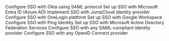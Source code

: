 

<CardGrid>
  <LinkCard title="Okta" href="/guides/integrations/sso-integrations/okta-saml">
    Configure SSO with Okta using SAML protocol
  </LinkCard>
  <LinkCard title="Microsoft Entra ID" href="/guides/integrations/sso-integrations/azure-ad-saml">
    Set up SSO with Microsoft Entra ID (Azure AD)
  </LinkCard>
  <LinkCard title="JumpCloud" href="/guides/integrations/sso-integrations/jumpcloud-saml">
    Implement SSO with JumpCloud identity provider
  </LinkCard>
  <LinkCard title="OneLogin" href="/guides/integrations/sso-integrations/onelogin-saml">
    Configure SSO with OneLogin platform
  </LinkCard>
  <LinkCard title="Google Workspace" href="/guides/integrations/sso-integrations/google-saml">
    Set up SSO with Google Workspace
  </LinkCard>
  <LinkCard title="Ping Identity" href="/guides/integrations/sso-integrations/pingidentity-saml">
    Configure SSO with Ping Identity
  </LinkCard>
  <LinkCard title="Microsoft AD FS" href="/guides/integrations/sso-integrations/microsoft-ad-fs">
    Set up SSO with Microsoft Active Directory Federation Services
  </LinkCard>
  <LinkCard title="Generic SAML" href="/guides/integrations/sso-integrations/generic-saml">
    Configure SSO with any SAML-compliant identity provider
  </LinkCard>
  <LinkCard title="Generic OIDC" href="/guides/integrations/sso-integrations/generic-oidc">
    Configure SSO with any OpenID Connect provider
  </LinkCard>
</CardGrid>